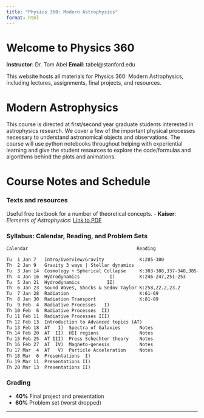 ```yaml
---
title: "Physics 360: Modern Astrophysics"
format: html
---
```


# Welcome to Physics 360

**Instructor**: Dr. Tom Abel
**Email**: tabel@stanford.edu

This website hosts all materials for Physics 360: Modern Astrophysics, including lectures, assignments, final projects, and resources.


# Modern Astrophysics

This course is directed at first/second year graduate students interested in astrophysics research. We cover a few of the important physical processes necessary to understand astronomical objects and observations. The course will use python notebooks throughout helping with experiential learning and give the student resources to explore the code/formulas and algorithms behind the plots and animations.

# Course Notes and Schedule

### Texts and resources
Useful free textbook for a number of theoretical concepts. 
- **Kaiser**: *Elements of Astrophysics*: [Link to PDF](https://www.astroarts.org/downloads/pdfs/elements.pdf)

### Syllabus: Calendar, Reading, and Problem Sets


```markdown
Calendar                                        Reading                 Problem Set              

Tu  1 Jan 7   Intro/Overview/Gravity             K:285-300              K: 26.7.1 p295 + 1-2 page Proposal 
Th  2 Jan 9   Gravity 3 ways | Stellar dynamics
Tu  3 Jan 14  Cosmology + Spherical Collapse     K:303-308,337-340,385-388  Bertschinger Dust Solution      
Th  4 Jan 16  Hydrodynamics           I)         K:246-247,251-253                                   
Tu  5 Jan 21  Hydrodynamics          II)                                                                     
Th  6 Jan 23  Sound Waves, Shocks & Sedov Taylor K:258,22.2,23.2         K:20.10.3 + Bertsch. g=5/3  
Tu  7 Jan 28  Radiation                          K:61-69                                             
Th  8 Jan 30  Radiation Transport                K:81-89                 K:6.12.1-4 +                
Tu  9 Feb  4  Radiative Processes   I)                                                               
Th 10 Feb  6  Radiative Processes  II)                                                               
Tu 11 Feb 11  Radiative Processes III)                                   K:14.9.2-3 +                
Th 12 Feb 13  Introduction to Advanced topics (AT)
Tu 13 Feb 18  AT   I)  Spectra of Galaxies       Notes                                           
Th 14 Feb 20  AT  II)  HII regions               Notes                                           
Tu 15 Feb 25  AT III)  Press Schechter theory    Notes                   reproduce Mo & White 98 
Th 16 Feb 27  AT  IV)  Magneto-genesis           Notes                                           
Tu 17 Mar  4  AT   V)  Particle Acceleration     Notes
Th 18 Mar  6  Presentations  I)                                                                      
Tu 19 Mar 11  Presentations II)                                                                       
Th 20 Mar 13  Presentations II)                                                                       
```

### Grading
- **40%** Final project and presentation  
- **60%** Problem set (worst dropped)

---
